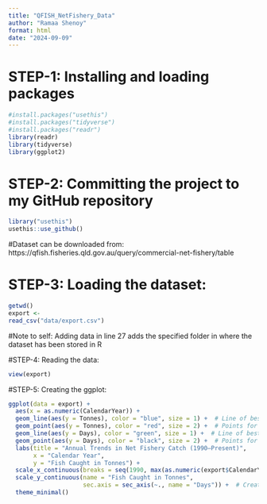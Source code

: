 ```yaml
---
title: "QFISH_NetFishery_Data"
author: "Ramaa Shenoy"
format: html
date: "2024-09-09"
---
```


# STEP-1: Installing and loading packages
```r
#install.packages("usethis")
#install.packages("tidyverse")
#install.packages("readr")
library(readr)
library(tidyverse)
library(ggplot2)
```

# STEP-2: Committing the project to my GitHub repository
```r
library("usethis")
usethis::use_github()
```

#Dataset can be downloaded from: https://qfish.fisheries.qld.gov.au/query/commercial-net-fishery/table

# STEP-3: Loading the dataset:
```r
getwd()
export <-
read_csv("data/export.csv") 
```
#Note to self: Adding data in line 27 adds the specified folder in where the dataset has been stored in R

#STEP-4: Reading the data:
```r
view(export)
```

#STEP-5: Creating the ggplot:
```r
ggplot(data = export) +
  aes(x = as.numeric(CalendarYear)) +
  geom_line(aes(y = Tonnes), color = "blue", size = 1) +  # Line of best fit for Tonnes of fish caught
  geom_point(aes(y = Tonnes), color = "red", size = 2) +  # Points for Tonnes of fish caught
  geom_line(aes(y = Days), color = "green", size = 1) +  # Line of best fit for Days 
  geom_point(aes(y = Days), color = "black", size = 2) +  # Points for Days
  labs(title = "Annual Trends in Net Fishery Catch (1990–Present)",
       x = "Calendar Year",
       y = "Fish Caught in Tonnes") +
  scale_x_continuous(breaks = seq(1990, max(as.numeric(export$CalendarYear)), by = 4)) +  # Creates 4-year intervals on X-axis
  scale_y_continuous(name = "Fish Caught in Tonnes", 
                     sec.axis = sec_axis(~., name = "Days")) +  # Creates a secondary axis for Days
  theme_minimal()
```
